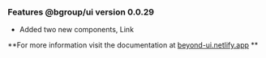 ### Features @bgroup/ui version 0.0.29

- Added two new components, Link

**For more information visit the documentation at  [beyond-ui.netlify.app](https://beyond-ui.netlify.app) **
